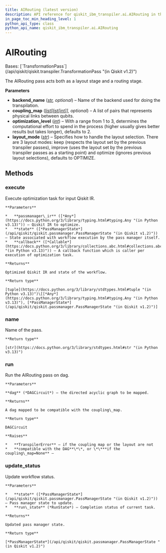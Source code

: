```yaml
---
title: AIRouting (latest version)
description: API reference for qiskit_ibm_transpiler.ai.AIRouting in the latest version of qiskit-ibm-transpiler
in_page_toc_min_heading_level: 1
python_api_type: class
python_api_name: qiskit_ibm_transpiler.ai.AIRouting
---
```


# AIRouting

<Class id="qiskit_ibm_transpiler.ai.AIRouting" isDedicatedPage={true} github="https://github.com/Qiskit/qiskit-ibm-transpiler/tree/stable/0.8/qiskit_ibm_transpiler/ai/routing.py#L33-L169" signature="qiskit_ibm_transpiler.ai.AIRouting(backend_name: str | None = None, coupling_map: list[list[int]] | None = None, optimization_level: int = 2, layout_mode: str = 'OPTIMIZE')" modifiers="class">
  Bases: [`TransformationPass`](/api/qiskit/qiskit.transpiler.TransformationPass "(in Qiskit v1.2)")

  The AIRouting pass acts both as a layout stage and a routing stage.

  **Parameters**

  *   **backend\_name** ([*str*](https://docs.python.org/3/library/stdtypes.html#str "(in Python v3.13)")*, optional*) – Name of the backend used for doing the transpilation.
  *   **coupling\_map** ([*list*](https://docs.python.org/3/library/stdtypes.html#list "(in Python v3.13)")*\[*[*list*](https://docs.python.org/3/library/stdtypes.html#list "(in Python v3.13)")*\[*[*int*](https://docs.python.org/3/library/functions.html#int "(in Python v3.13)")*]], optional*) – A list of pairs that represents physical links between qubits.
  *   **optimization\_level** ([*int*](https://docs.python.org/3/library/functions.html#int "(in Python v3.13)")) – With a range from 1 to 3, determines the computational effort to spend in the process (higher usually gives better results but takes longer), defaults to 2.
  *   **layout\_mode** ([*str*](https://docs.python.org/3/library/stdtypes.html#str "(in Python v3.13)")) – Specifies how to handle the layout selection. There are 3 layout modes: keep (respects the layout set by the previous transpiler passes), improve (uses the layout set by the previous transpiler passes as a starting point) and optimize (ignores previous layout selections), defaults to OPTIMIZE.

  ## Methods

  ### execute

  <Function id="qiskit_ibm_transpiler.ai.AIRouting.execute" signature="execute(passmanager_ir, state, callback=None)">
    Execute optimization task for input Qiskit IR.

    **Parameters**

    *   **passmanager\_ir** ([*Any*](https://docs.python.org/3/library/typing.html#typing.Any "(in Python v3.13)")) – Qiskit IR to optimize.
    *   **state** ([*PassManagerState*](/api/qiskit/qiskit.passmanager.PassManagerState "(in Qiskit v1.2)")) – State associated with workflow execution by the pass manager itself.
    *   **callback** ([*Callable*](https://docs.python.org/3/library/collections.abc.html#collections.abc.Callable "(in Python v3.13)")) – A callback function which is caller per execution of optimization task.

    **Returns**

    Optimized Qiskit IR and state of the workflow.

    **Return type**

    [tuple](https://docs.python.org/3/library/stdtypes.html#tuple "(in Python v3.13)")\[[*Any*](https://docs.python.org/3/library/typing.html#typing.Any "(in Python v3.13)"), [*PassManagerState*](/api/qiskit/qiskit.passmanager.PassManagerState "(in Qiskit v1.2)")]
  </Function>

  ### name

  <Function id="qiskit_ibm_transpiler.ai.AIRouting.name" signature="name()">
    Name of the pass.

    **Return type**

    [str](https://docs.python.org/3/library/stdtypes.html#str "(in Python v3.13)")
  </Function>

  ### run

  <Function id="qiskit_ibm_transpiler.ai.AIRouting.run" github="https://github.com/Qiskit/qiskit-ibm-transpiler/tree/stable/0.8/qiskit_ibm_transpiler/ai/routing.py#L92-L169" signature="run(dag)">
    Run the AIRouting pass on dag.

    **Parameters**

    **dag** (*DAGCircuit*) – the directed acyclic graph to be mapped.

    **Returns**

    A dag mapped to be compatible with the coupling\_map.

    **Return type**

    DAGCircuit

    **Raises**

    *   **TranspilerError** – if the coupling map or the layout are not
    *   **compatible with the DAG**\*\*, or \*\***if the coupling\_map=None** –
  </Function>

  ### update\_status

  <Function id="qiskit_ibm_transpiler.ai.AIRouting.update_status" signature="update_status(state, run_state)">
    Update workflow status.

    **Parameters**

    *   **state** ([*PassManagerState*](/api/qiskit/qiskit.passmanager.PassManagerState "(in Qiskit v1.2)")) – Pass manager state to update.
    *   **run\_state** (*RunState*) – Completion status of current task.

    **Returns**

    Updated pass manager state.

    **Return type**

    [*PassManagerState*](/api/qiskit/qiskit.passmanager.PassManagerState "(in Qiskit v1.2)")
  </Function>
</Class>

